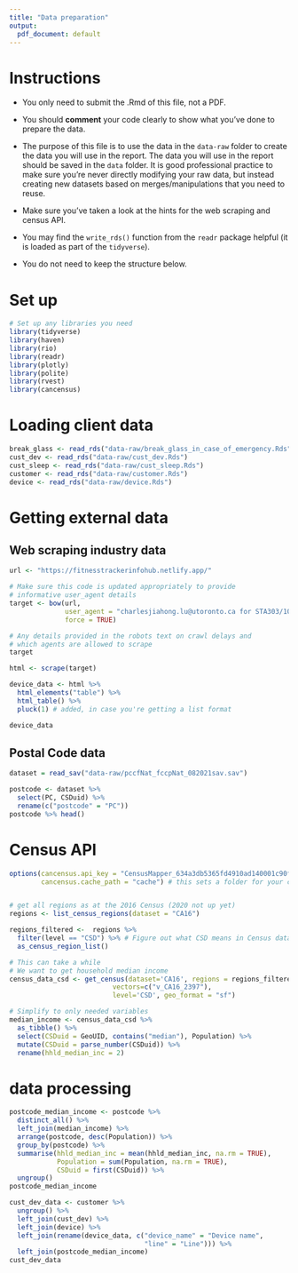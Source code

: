 ```yaml
---
title: "Data preparation"
output:
  pdf_document: default
---
```


# Instructions

- You only need to submit the .Rmd of this file, not a PDF.

- You should __comment__ your code clearly to show what you've done to prepare the data.

- The purpose of this file is to use the data in the `data-raw` folder to create the data you will use in the report. The data you will use in the report should be saved in the `data` folder. It is good professional practice to make sure you're never directly modifying your raw data, but instead creating new datasets based on merges/manipulations that you need to reuse.

- Make sure you've taken a look at the hints for the web scraping and census API. 

- You may find the `write_rds()` function from the `readr` package helpful (it is loaded as part of the `tidyverse`).

- You do not need to keep the structure below.

# Set up

```r
# Set up any libraries you need
library(tidyverse)
library(haven)
library(rio)
library(readr)
library(plotly)
library(polite)
library(rvest)
library(cancensus)
```

# Loading client data

```r
break_glass <- read_rds("data-raw/break_glass_in_case_of_emergency.Rds")
cust_dev <- read_rds("data-raw/cust_dev.Rds")
cust_sleep <- read_rds("data-raw/cust_sleep.Rds")
customer <- read_rds("data-raw/customer.Rds")
device <- read_rds("data-raw/device.Rds")
```

# Getting external data

## Web scraping industry data

```r


url <- "https://fitnesstrackerinfohub.netlify.app/"

# Make sure this code is updated appropriately to provide 
# informative user_agent details
target <- bow(url,
              user_agent = "charlesjiahong.lu@utoronto.ca for STA303/1002 project",
              force = TRUE)

# Any details provided in the robots text on crawl delays and 
# which agents are allowed to scrape
target

html <- scrape(target)

device_data <- html %>% 
  html_elements("table") %>% 
  html_table() %>% 
  pluck(1) # added, in case you're getting a list format

device_data
```

## Postal Code data
```r

dataset = read_sav("data-raw/pccfNat_fccpNat_082021sav.sav")

postcode <- dataset %>% 
  select(PC, CSDuid) %>% 
  rename(c("postcode" = "PC"))
postcode %>% head()


```
# Census API

```r

options(cancensus.api_key = "CensusMapper_634a3db5365fd4910ad140001c90f3ee",
        cancensus.cache_path = "cache") # this sets a folder for your cache


# get all regions as at the 2016 Census (2020 not up yet)
regions <- list_census_regions(dataset = "CA16")

regions_filtered <-  regions %>% 
  filter(level == "CSD") %>% # Figure out what CSD means in Census data
  as_census_region_list()

# This can take a while
# We want to get household median income
census_data_csd <- get_census(dataset='CA16', regions = regions_filtered,
                          vectors=c("v_CA16_2397"), 
                          level='CSD', geo_format = "sf")

# Simplify to only needed variables
median_income <- census_data_csd %>% 
  as_tibble() %>% 
  select(CSDuid = GeoUID, contains("median"), Population) %>% 
  mutate(CSDuid = parse_number(CSDuid)) %>% 
  rename(hhld_median_inc = 2)
```
# data processing

```r
postcode_median_income <- postcode %>%
  distinct_all() %>%
  left_join(median_income) %>% 
  arrange(postcode, desc(Population)) %>% 
  group_by(postcode) %>% 
  summarise(hhld_median_inc = mean(hhld_median_inc, na.rm = TRUE),
            Population = sum(Population, na.rm = TRUE),
            CSDuid = first(CSDuid)) %>% 
  ungroup()
postcode_median_income

cust_dev_data <- customer %>% 
  ungroup() %>% 
  left_join(cust_dev) %>% 
  left_join(device) %>% 
  left_join(rename(device_data, c("device_name" = "Device name", 
                                  "line" = "Line"))) %>% 
  left_join(postcode_median_income)
cust_dev_data
```



